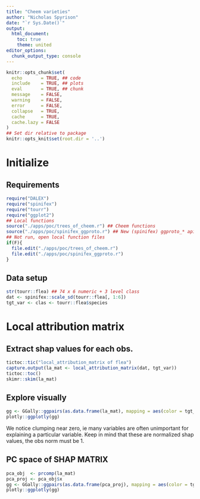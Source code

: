 ```yaml
---
title: "Cheem varieties"
author: "Nicholas Spyrison"
date: "`r Sys.Date()`"
output:
  html_document:
    toc: true
    theme: united
editor_options:
  chunk_output_type: console
---
```

```r
knitr::opts_chunk$set(
  echo       = TRUE, ## code
  include    = TRUE, ## plots
  eval       = TRUE, ## chunk
  message    = FALSE,
  warning    = FALSE,
  error      = FALSE,
  collapse   = TRUE,
  cache      = TRUE,
  cache.lazy = FALSE
)
## Set dir relative to package
knitr::opts_knit$set(root.dir = '..')
```

# Initialize

## Requirements

```R
require("DALEX")
require("spinifex")
require("tourr")
require("ggplot2")
## Local functions
source("./apps/poc/trees_of_cheem.r") ## Cheem functions
source("./apps/poc/spinifex_ggproto.r") ## New (spinifex) ggproto_* api
## Not run, open local function files
if(F){
  file.edit("./apps/poc/trees_of_cheem.r")
  file.edit("./apps/poc/spinifex_ggproto.r")
}
```

## Data setup

```R
str(tourr::flea) ## 74 x 6 numeric + 3 level class
dat <- spinifex::scale_sd(tourr::flea[, 1:6])
tgt_var <- clas <- tourr::flea$species
```

# Local attribution matrix

## Extract shap values for each obs.

```r
tictoc::tic("local_attribution_matrix of flea")
capture.output(la_mat <- local_attribution_matrix(dat, tgt_var))
tictoc::toc()
skimr::skim(la_mat)
```

## Explore visually

```r
gg <- GGally::ggpairs(as.data.frame(la_mat), mapping = aes(color = tgt_var))
plotly::ggplotly(gg)
```

We notice clumping near zero, ie many variables are often unimportant for explaining a particular variable. Keep in mind that these are normalized shap values, the obs norm must be 1.

## PC space of SHAP MATRIX

```r
pca_obj  <- prcomp(la_mat)
pca_proj <- pca_obj$x
gg <- GGally::ggpairs(as.data.frame(pca_proj), mapping = aes(color = tgt_var))
plotly::ggplotly(gg)
```

